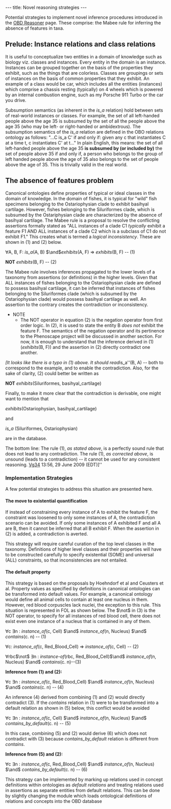 ---
title: Novel reasoning strategies
---

Potential strategies to implement novel inference procedures introduced in the [[OBD_Reasoner#Novel_inference_procedures_for_Phenoscape|OBD Reasoner]]  page. These comprise: the Mabee rule for inferring the absence of features in taxa.

== Prelude: Instance relations and class relations ==

It is useful to conceptualize two entities in a domain of knowledge such as biology viz. classes and instances. Every entity in the domain is an instance. Instances can be grouped together on the basis of the properties they exhibit, such as the things that are colorless. Classes are groupings or sets of instances on the basis of common properties that they exhibit. An example of a class would be car, which includes all the entities (instances) which comprise a chassis resting (typically) on 4 wheels which is powered by an internal combustion engine, such as my Porsche 911 Turbo or the car you drive.

Subsumption semantics (as inherent in the ''is_a'' relation) hold between sets of real-world instances or classes. For example, the set of all left-handed people above the age 35 is subsumed by the set of all the people above the age 35 (who may be left- or right-handed or ambidextrous). The subsumption semantics of the ''is_a'' relation are defined in the OBO relations ontology as follows: "...C is_a C' if and only if: given any c that instantiates C at a time t, c instantiates C' at t..." In plain English, this means: the set of all left-handed people above the age 35 '''is subsumed by (or included by)''' the set of people above 35 if and only if, a person who belongs to the group of left handed people above the age of 35 also belongs to the set of people above the age of 35. This is trivially valid in the real world.

== The absence of features problem ==

Canonical ontologies define properties of typical or ideal classes in the domain of knowledge. In the domain of fishes, it is typical for "wild" fish specimens belonging to the Ostariophysian clade to exhibit basihyal cartilage. However, fishes belonging to the Siluriformes clade, which is subsumed by the Ostariphysian clade are characterized by the absence of basihyal cartilage. The Mabee rule is a proposal to resolve the conflicting assertions formally stated as "ALL instances of a clade C1 ''typically'' exhibit a feature F1 AND ALL instances of a clade C2 which is a subclass of C1 do not exhibit F1." This creates what is termed a ''logical inconsistency''. These are shown in (1) and (2) below.

<math>\forall</math>A, B, F: ''is_a''(A, B)  <math>\and </math>''exhibits''(A, F)  <math>\Rightarrow</math> ''exhibits''(B, F) -- (1)

'''NOT''' ''exhibits''(B, F)                                                                                                -- (2)

The Mabee rule involves inferences propagated to the lower levels of a taxonomy from assertions (or definitions) in the higher levels. Given that ALL instances of fishes belonging to the Ostariophysian clade are defined to possess basihyal cartilage, it can be inferred that instances of fishes belonging to the Siluriformes clade (which is subsumed by the Ostariophysian clade) would possess basihyal cartilage as well. An assertion to the contrary creates the contradiction or inconsistency.

* NOTE
** The NOT operator in equation (2) is the negation operator from first order logic. In (2), it is used to state the entity B ''does not'' exhibit the feature F. The semantics of the negation operator and its pertinence to the Phenoscape project will be discussed in another section. For now, it is enough to understand that the inference derived in (1) (''exhibits''(B, F)) and the assertion in (2) directly contradict one another.

<REMARK>
''[It looks like there is a typo in (1) above.  It should read ''is_a''(B, A) -- both to correspond to the example, and to enable the contradiction.   Also, for the sake of clarity, (2) could better be written as 

'''NOT''' ''exhibits''(Siluriformes, basihyal_cartilage) 

Finally, to make it more clear that the contradiction is derivable, one might want to mention that 

''exhibits''(Ostariophysian, basihyal_cartilage) 

and 

''is_a'' (Siluriformes, Ostariophysian) 

are in the database.

The bottom line: The rule (1), ''as stated above'', is a perfectly sound rule that does not lead to any contradiction.
The rule (1), ''as corrected above'', is unsound (leads to a contradiction) -- it cannot be used for any consistent reasoning.  
[[User:Vg34|Vg34]] 13:56, 29 June 2009 (EDT)]''
</REMARK>

=== Implementation Strategies ===

A few potential strategies to address this situation are presented here.

==== The move to existential quantification ====

If instead of constraining every instance of A to exhibit the feature F, the constraint was loosened to only some instances of A, the contradiction scenario can be avoided. If only some instances of A exhibited F and all A are B, then it cannot be inferred that all B exhibit F.  When the assertion in (2) is added, a contradiction is averted.

This strategy will require careful curation of the top level classes in the taxonomy. Definitions of higher level classes and their properties will have to be constructed carefully to specify existential (SOME) and universal (ALL) constraints, so that inconsistencies are not entailed.

==== The default property ====
This strategy is based on the proposals by Hoehndorf et al and Ceusters et al. Property values as specified by definitions in canonical ontologies can be transformed into default values. For example, a canonical ontology would define all animal cells to contain at least one nucleus in them. However, red blood corpuscles lack nuclei, the exception to this rule. This situation is represented in FOL as shown below. The <math>\not</math> in (3) is the NOT operator, to specify for all instances of red blood cell, there does not exist even one instance of a nucleus that is contained in any of them.

<math>\forall</math>c <math>\exists</math>n : ''instance_of''(c, Cell) <math>\and</math> ''instance_of''(n, Nucleus) <math>\and</math> ''contains''(c. n) -- (1)

<math>\forall</math>c: ''instance_of''(c, Red_Blood_Cell) <math>\Rightarrow</math> ''instance_of''(c, Cell) -- (2)


<math>\forall</math>rbc<math>\not</math> <math>\exists</math>n : ''instance-of''(rbc, Red_Blood_Cell)<math>\and</math> ''instance_of''(n, Nucleus) <math>\and</math> ''contains''(c. n)--(3)

'''Inference from (1) and (2):'''

<math>\forall</math>c <math>\exists</math>n : ''instance_of''(c, Red_Blood_Cell) <math>\and</math> ''instance_of''(n, Nucleus) <math>\and</math> ''contains''(c. n) -- (4)

An inference (4) derived from combining (1) and (2) would directly contradict (3). If the ''contains'' relation in (1) were to be transformed into a default relation as shown in (5) below, this conflict would be avoided

<math>\forall</math>c <math>\exists</math>n : ''instance_of''(c, Cell) <math>\and</math> ''instance_of''(n, Nucleus) <math>\and</math> ''contains_by_default''(c. n) -- (5)

In this case, combining (5) and (2) would derive (6) which does not contradict with (3) because ''contains_by_default'' relation is different from ''contains''.

'''Inference from (5) and (2):'''

<math>\forall</math>c <math>\exists</math>n : ''instance_of''(c, Red_Blood_Cell) <math>\and</math> ''instance_of''(n, Nucleus) <math>\and</math> ''contains_by_default''(c. n) -- (6)

This strategy can be implemented by marking up relations used in concept definitions within ontologies as ''default relations'' and treating relations used in assertions as separate entities from default relations. This can be done by slightly changing the module which loads ontological definitions of relations and concepts into the OBD database